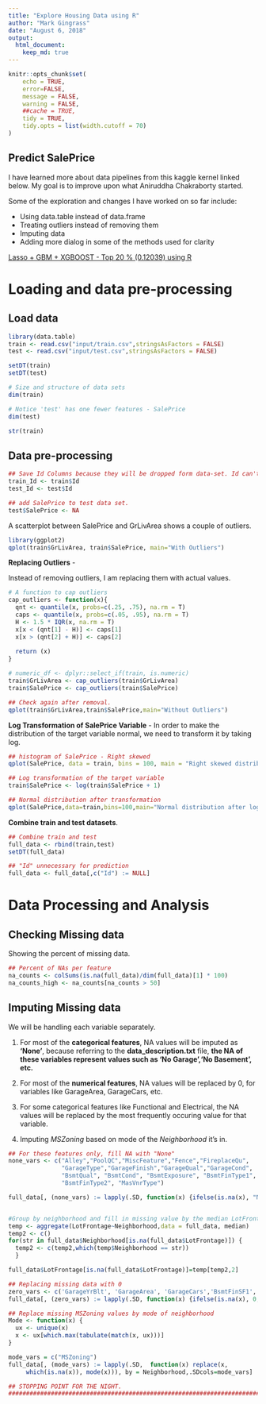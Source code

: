```yaml
---
title: "Explore Housing Data using R"
author: "Mark Gingrass"
date: "August 6, 2018"
output: 
  html_document:
    keep_md: true
---
```

```r
knitr::opts_chunk$set(
	echo = TRUE,
	error=FALSE,
	message = FALSE,
	warning = FALSE,
	##cache = TRUE,
	tidy = TRUE,
	tidy.opts = list(width.cutoff = 70)
)
```

## Predict SalePrice 

I have learned more about data pipelines from this kaggle kernel linked below. My goal is to improve upon what Aniruddha Chakraborty started.

Some of the exploration and changes I have worked on so far include:

* Using data.table instead of data.frame
* Treating outliers instead of removing them
* Imputing data
* Adding more dialog in some of the methods used for clarity

[Lasso + GBM + XGBOOST - Top 20 % (0.12039) using R](https://www.kaggle.com/aniruddhachakraborty/lasso-gbm-xgboost-top-20-0-12039-using-r)  

# Loading and data pre-processing

## Load data

```r
library(data.table)
train <- read.csv("input/train.csv",stringsAsFactors = FALSE)
test <- read.csv("input/test.csv",stringsAsFactors = FALSE)

setDT(train)
setDT(test)

# Size and structure of data sets
dim(train)

# Notice 'test' has one fewer features - SalePrice
dim(test)

str(train)
```

## Data pre-processing

```r
## Save Id Columns because they will be dropped form data-set. Id can't be used as a predictor variable.
train_Id <- train$Id
test_Id <- test$Id

## add SalePrice to test data set. 
test$SalePrice <- NA
```

A scatterplot between SalePrice and GrLivArea shows a couple of outliers.

```r
library(ggplot2)
qplot(train$GrLivArea, train$SalePrice, main="With Outliers")
```
**Replacing Outliers** - 

Instead of removing outliers, I am replacing them with actual values.
```r
# A function to cap outliers
cap_outliers <- function(x){
  qnt <- quantile(x, probs=c(.25, .75), na.rm = T)
  caps <- quantile(x, probs=c(.05, .95), na.rm = T)
  H <- 1.5 * IQR(x, na.rm = T)
  x[x < (qnt[1] - H)] <- caps[1]
  x[x > (qnt[2] + H)] <- caps[2]
  
  return (x)
}

# numeric_df <- dplyr::select_if(train, is.numeric)
train$GrLivArea <- cap_outliers(train$GrLivArea)
train$SalePrice <- cap_outliers(train$SalePrice)
```

```r
## Check again after removal.
qplot(train$GrLivArea,train$SalePrice,main="Without Outliers")
```

**Log Transformation of SalePrice Variable** - In order to make the distribution of the target variable normal, we need to transform it by taking log.

```r
## histogram of SalePrice - Right skewed
qplot(SalePrice, data = train, bins = 100, main = "Right skewed distribution")

## Log transformation of the target variable
train$SalePrice <- log(train$SalePrice + 1)

## Normal distribution after transformation
qplot(SalePrice,data=train,bins=100,main="Normal distribution after log transformation")
```

**Combine train and test datasets**.

```r
## Combine train and test
full_data <- rbind(train,test)
setDT(full_data)

## "Id" unnecessary for prediction
full_data <- full_data[,c("Id") := NULL]
```

# Data Processing and Analysis

## Checking Missing data

Showing the percent of missing data.
```r
## Percent of NAs per feature
na_counts <- colSums(is.na(full_data)/dim(full_data)[1] * 100)
na_counts_high <- na_counts[na_counts > 50]
```


## Imputing Missing data

We will be handling each variable separately. 

1. For most of the **categorical features**, NA values will be imputed as **'None'**, because referring to the **data_description.txt** file, **the NA of these variables represent values such as 'No Garage','No Basement', etc.**

2. For most of the **numerical features**, NA values will be replaced by 0, for variables like GarageArea, GarageCars, etc.

3. For some categorical features like Functional and Electrical, the NA values will be replaced by the most frequently occuring value for that variable.

4. Imputing *MSZoning* based on mode of the *Neighborhood* it's in. 


```r
## For these features only, fill NA with "None" 
none_vars <- c("Alley","PoolQC","MiscFeature","Fence","FireplaceQu",
               "GarageType","GarageFinish","GarageQual","GarageCond",
               "BsmtQual", "BsmtCond", "BsmtExposure", "BsmtFinType1", 
               "BsmtFinType2", "MasVnrType")

full_data[, (none_vars) := lapply(.SD, function(x) {ifelse(is.na(x), "None", x)}), .SDcols = none_vars]


#Group by neighborhood and fill in missing value by the median LotFrontage of all the neighborhood
temp <- aggregate(LotFrontage~Neighborhood,data = full_data, median)
temp2 <- c()
for(str in full_data$Neighborhood[is.na(full_data$LotFrontage)]) {
  temp2 <- c(temp2,which(temp$Neighborhood == str))
  }

full_data$LotFrontage[is.na(full_data$LotFrontage)]=temp[temp2,2]

## Replacing missing data with 0
zero_vars <- c('GarageYrBlt', 'GarageArea', 'GarageCars','BsmtFinSF1', 'BsmtFinSF2', 'BsmtUnfSF','TotalBsmtSF', 'BsmtFullBath', 'BsmtHalfBath',"MasVnrArea")
full_data[, (zero_vars) := lapply(.SD, function(x) {ifelse(is.na(x), 0, x)}), .SDcols = none_vars]

## Replace missing MSZoning values by mode of neighborhood
Mode <- function(x) {
  ux <- unique(x)
  x <- ux[which.max(tabulate(match(x, ux)))]
}

mode_vars = c("MSZoning")
full_data[, (mode_vars) := lapply(.SD,  function(x) replace(x,
     which(is.na(x)), mode(x))), by = Neighborhood,.SDcols=mode_vars]

## STOPPING POINT FOR THE NIGHT. 
##################################################################################

```